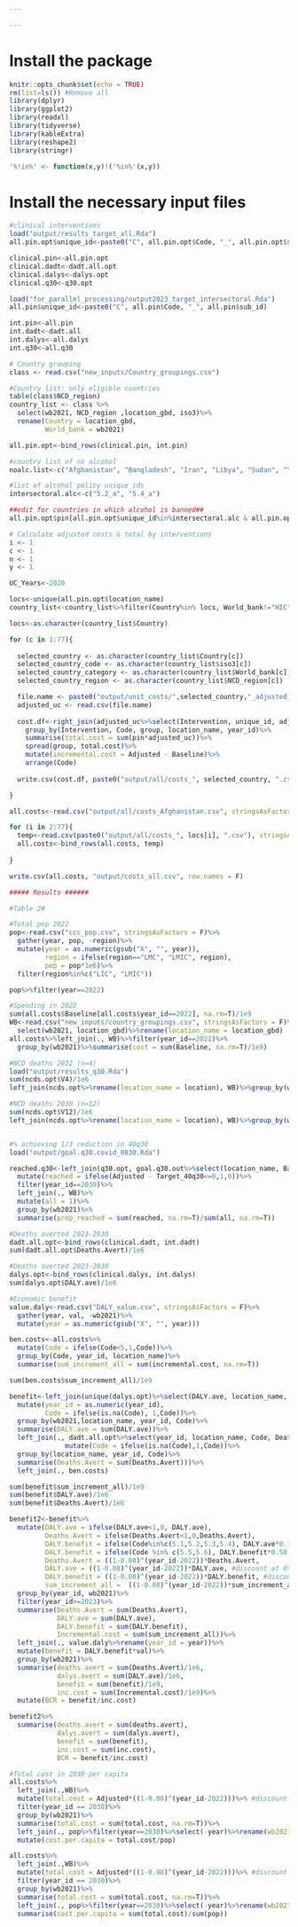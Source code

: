 ```yaml
---

---
```

# Install the package
```r
knitr::opts_chunk$set(echo = TRUE)
rm(list=ls()) #Remove all
library(dplyr)
library(ggplot2)
library(readxl)
library(tidyverse)
library(kableExtra)
library(reshape2)
library(stringr)

'%!in%' <- function(x,y)!('%in%'(x,y))
```


# Install the necessary input files
```r

#clinical interventions
load("output/results_target_all.Rda")
all.pin.opt$unique_id<-paste0("C", all.pin.opt$Code, "_", all.pin.opt$sub_id)

clinical.pin<-all.pin.opt
clinical.dadt<-dadt.all.opt
clinical.dalys<-dalys.opt
clinical.q30<-q30.opt

load("for_parallel_processing/output2023_target_intersectoral.Rda")
all.pin$unique_id<-paste0("C", all.pin$Code, "_", all.pin$sub_id)

int.pin<-all.pin
int.dadt<-dadt.all
int.dalys<-all.dalys
int.q30<-all.q30

# Country grouping
class <- read.csv("new_inputs/Country_groupings.csv")

#Country list: only eligible countries
table(class$NCD_region)
country_list <- class %>% 
  select(wb2021, NCD_region ,location_gbd, iso3)%>%
  rename(Country = location_gbd,
         World_bank = wb2021)

```


```r

all.pin.opt<-bind_rows(clinical.pin, int.pin)

#country list of no alcohol
noalc.list<-c("Afghanistan", "Bangladesh", "Iran", "Libya", "Sudan", "Yemen")

#list of alcohol policy unique_ids
intersectoral.alc<-c("5.2_a", "5.4_a")

##edit for countries in which alcohol is banned##
all.pin.opt$pin[all.pin.opt$unique_id%in%intersectoral.alc & all.pin.opt$location_name%in%noalc.list]<-0

```


```r
# Calculate adjusted costs & total by interventions
i <- 1
c <- 1
n <- 1
y <- 1

UC_Years<-2020

locs<-unique(all.pin.opt$location_name)
country_list<-country_list%>%filter(Country%in% locs, World_bank!="HIC")

locs<-as.character(country_list$Country)

for (c in 1:77){
 
  selected_country <- as.character(country_list$Country[c])
  selected_country_code <- as.character(country_list$iso3[c])
  selected_country_category <- as.character(country_list$World_bank[c])
  selected_country_region <- as.character(country_list$NCD_region[c])

  file.name <- paste0("output/unit_costs/",selected_country,"_adjusted_uc_",UC_Years,".csv")
  adjusted_uc <- read.csv(file.name)
        
  cost.df<-right_join(adjusted_uc%>%select(Intervention, unique_id, adjusted_uc), all.pin.opt%>%filter(location_name==selected_country))%>%
    group_by(Intervention, Code, group, location_name, year_id)%>%
    summarise(total.cost = sum(pin*adjusted_uc))%>%
    spread(group, total.cost)%>%
    mutate(incremental.cost = Adjusted - Baseline)%>%
    arrange(Code)
  
  write.csv(cost.df, paste0("output/all/costs_", selected_country, ".csv"), row.names=F)

}

```

```r

all.costs<-read.csv("output/all/costs_Afghanistan.csv", stringsAsFactors = F)

for (i in 2:77){
  temp<-read.csv(paste0("output/all/costs_", locs[i], ".csv"), stringsAsFactors = F)
  all.costs<-bind_rows(all.costs, temp)
  
}

write.csv(all.costs, "output/costs_all.csv", row.names = F)


```

```r

##### Results ######

#Table 2#

#Total pop 2022
pop<-read.csv("ccc_pop.csv", stringsAsFactors = F)%>%
  gather(year, pop, -region)%>%
  mutate(year = as.numeric(gsub("X", "", year)),
         region = ifelse(region=="LMC", "LMIC", region),
         pop = pop*1e6)%>%
  filter(region%in%c("LIC", "LMIC"))

pop%>%filter(year==2022)

#Spending in 2022
sum(all.costs$Baseline[all.costs$year_id==2022], na.rm=T)/1e9
WB<-read.csv("new_inputs/country_groupings.csv", stringsAsFactors = F)%>%
  select(wb2021, location_gbd)%>%rename(location_name = location_gbd)
all.costs%>%left_join(., WB)%>%filter(year_id==2022)%>%
  group_by(wb2021)%>%summarise(cost = sum(Baseline, na.rm=T)/1e9)

#NCD deaths 2022 (n=4)
load("output/results_q30.Rda")
sum(ncds.opt$V4)/1e6
left_join(ncds.opt%>%rename(location_name = location), WB)%>%group_by(wb2021)%>%summarise(deaths = sum(V4)/1e6)

#NCD deaths 2030 (n=12)
sum(ncds.opt$V12)/1e6
left_join(ncds.opt%>%rename(location_name = location), WB)%>%group_by(wb2021)%>%summarise(deaths = sum(V12)/1e6)


#% achieving 1/3 reduction in 40q30
load("output/goal.q30.covid_0830.Rda")

reached.q30<-left_join(q30.opt, goal.q30.out%>%select(location_name, Baseline_2015, Target_40q30)%>%unique())%>%
  mutate(reached = ifelse(Adjusted - Target_40q30<=0,1,0))%>%
  filter(year_id==2030)%>%
  left_join(., WB)%>%
  mutate(all = 1)%>%
  group_by(wb2021)%>%
  summarise(prop_reached = sum(reached, na.rm=T)/sum(all, na.rm=T))

#Deaths averted 2023-2030
dadt.all.opt<-bind_rows(clinical.dadt, int.dadt)
sum(dadt.all.opt$Deaths.Avert)/1e6

#Deaths averted 2023-2030
dalys.opt<-bind_rows(clinical.dalys, int.dalys)
sum(dalys.opt$DALY.ave)/1e6

#Economic benefit
value.daly<-read.csv("DALY_value.csv", stringsAsFactors = F)%>%
  gather(year, val, -wb2021)%>%
  mutate(year = as.numeric(gsub("X", "", year)))

ben.costs<-all.costs%>%
  mutate(Code = ifelse(Code<5,1,Code))%>%
  group_by(Code, year_id, location_name)%>%
  summarise(sum_increment_all = sum(incremental.cost, na.rm=T))

sum(ben.costs$sum_increment_all)/1e9

benefit<-left_join(unique(dalys.opt)%>%select(DALY.ave, location_name, year_id, Code), WB)%>%
  mutate(year_id = as.numeric(year_id),
         Code = ifelse(is.na(Code), 1,Code))%>%
  group_by(wb2021,location_name, year_id, Code)%>%
  summarise(DALY.ave = sum(DALY.ave))%>%
  left_join(., dadt.all.opt%>%select(year_id, location_name, Code, Deaths.Avert)%>%
              mutate(Code = ifelse(is.na(Code),1,Code))%>%
  group_by(location_name, year_id, Code)%>%
  summarise(Deaths.Avert = sum(Deaths.Avert)))%>%
  left_join(., ben.costs)

sum(benefit$sum_increment_all)/1e9
sum(benefit$DALY.ave)/1e6
sum(benefit$Deaths.Avert)/1e6

benefit2<-benefit%>%
  mutate(DALY.ave = ifelse(DALY.ave<1,0, DALY.ave),
         Deaths.Avert = ifelse(Deaths.Avert<1,0,Deaths.Avert),
         DALY.benefit = ifelse(Code%in%c(5.1,5.2,5.3,5.4), DALY.ave*0.10, DALY.ave), #consumer surplus
         DALY.benefit = ifelse(Code %in% c(5.5,5.6), DALY.benefit*0.50, DALY.benefit),  #consumer surplus
         Deaths.Avert = ((1-0.08)^(year_id-2022))*Deaths.Avert,
         DALY.ave = ((1-0.08)^(year_id-2022))*DALY.ave, #discount at 8%
         DALY.benefit = ((1-0.08)^(year_id-2022))*DALY.benefit, #discount at 8%
         sum_increment_all =  ((1-0.08)^(year_id-2022))*sum_increment_all)%>% #discount at 8%
  group_by(year_id, wb2021)%>%
  filter(year_id>=2023)%>%
  summarise(Deaths.Avert = sum(Deaths.Avert),
            DALY.ave = sum(DALY.ave),
            DALY.benefit = sum(DALY.benefit),
            Incremental.cost = sum(sum_increment_all))%>%
  left_join(., value.daly%>%rename(year_id = year))%>%
  mutate(benefit = DALY.benefit*val)%>%
  group_by(wb2021)%>%
  summarise(deaths.avert = sum(Deaths.Avert)/1e6,
            dalys.avert = sum(DALY.ave)/1e6,
            benefit = sum(benefit)/1e9,
            inc.cost = sum(Incremental.cost)/1e9)%>%
  mutate(BCR = benefit/inc.cost)

benefit2%>%
  summarise(deaths.avert = sum(deaths.avert),
            dalys.avert = sum(dalys.avert),
            benefit = sum(benefit),
            inc.cost = sum(inc.cost),
            BCR = benefit/inc.cost)

#Total cost in 2030 per capita
all.costs%>%
  left_join(.,WB)%>%
  mutate(total.cost = Adjusted*((1-0.08)^(year_id-2022)))%>% #discount at 8%
  filter(year_id == 2030)%>%
  group_by(wb2021)%>%
  summarise(total.cost = sum(total.cost, na.rm=T))%>%
  left_join(., pop%>%filter(year==2030)%>%select(-year)%>%rename(wb2021=region))%>%
  mutate(cost.per.capita = total.cost/pop)

all.costs%>%
  left_join(.,WB)%>%
  mutate(total.cost = Adjusted*((1-0.08)^(year_id-2022)))%>% #discount at 8%
  filter(year_id == 2030)%>%
  group_by(wb2021)%>%
  summarise(total.cost = sum(total.cost, na.rm=T))%>%
  left_join(., pop%>%filter(year==2030)%>%select(-year)%>%rename(wb2021=region))%>%
  summarise(cost.per.capita = sum(total.cost)/sum(pop))


```


